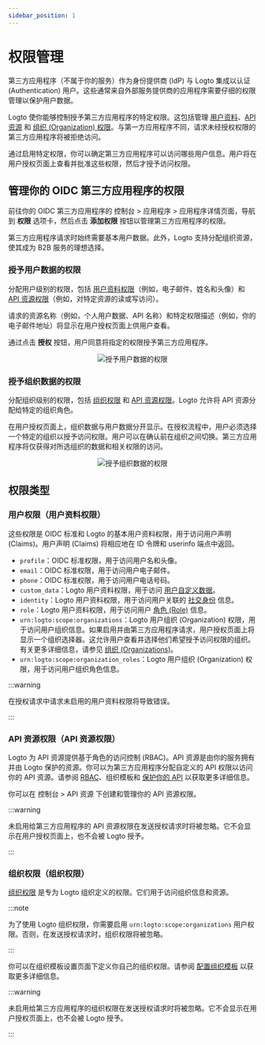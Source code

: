 ```yaml
---
sidebar_position: 1
---
```



# 权限管理

第三方应用程序（不属于你的服务）作为身份提供商 (IdP) 与 Logto 集成以认证 (Authentication) 用户。这些通常来自外部服务提供商的应用程序需要仔细的权限管理以保护用户数据。

Logto 使你能够控制授予第三方应用程序的特定权限。这包括管理 [用户资料](#user-permissions-user-profile-scopes)、[API 资源](#api-resource-permissions-api-resource-scopes) 和 [组织 (Organization) 权限](#organization-permissions-organization-scopes)。与第一方应用程序不同，请求未经授权权限的第三方应用程序将被拒绝访问。

通过启用特定权限，你可以确定第三方应用程序可以访问哪些用户信息。用户将在用户授权页面上查看并批准这些权限，然后才授予访问权限。

## 管理你的 OIDC 第三方应用程序的权限

前往你的 OIDC 第三方应用程序的 <CloudLink to="/applications">控制台 > 应用程序 > 应用程序详情页面</CloudLink>，导航到 **权限** 选项卡，然后点击 **添加权限** 按钮以管理第三方应用程序的权限。

第三方应用程序请求时始终需要基本用户数据。此外，Logto 支持分配组织资源，使其成为 B2B 服务的理想选择。

### 授予用户数据的权限

分配用户级别的权限，包括 [用户资料权限](#user-permissions-user-profile-scopes)（例如，电子邮件、姓名和头像）和 [API 资源权限](#api-resource-permissions-api-resource-scopes)（例如，对特定资源的读或写访问）。

请求的资源名称（例如，个人用户数据、API 名称）和特定权限描述（例如，你的电子邮件地址）将显示在用户授权页面上供用户查看。

通过点击 **授权** 按钮，用户同意将指定的权限授予第三方应用程序。

<center>
  <img src={GrantPermissionsOfUserData} alt="授予用户数据的权限" />
</center>

### 授予组织数据的权限

分配组织级别的权限，包括 [组织权限](#organization-permissions-organization-scopes) 和 [API 资源权限](#api-resource-permissions-api-resource-scopes)。Logto 允许将 API 资源分配给特定的组织角色。

在用户授权页面上，组织数据与用户数据分开显示。在授权流程中，用户必须选择一个特定的组织以授予访问权限。用户可以在确认前在组织之间切换。第三方应用程序将仅获得对所选组织的数据和相关权限的访问。

<center>
  <img src={GrantPermissionsOfOrganizationData} alt="授予组织数据的权限" />
</center>

## 权限类型

### 用户权限（用户资料权限）

这些权限是 OIDC 标准和 Logto 的基本用户资料权限，用于访问用户声明 (Claims)。用户声明 (Claims) 将相应地在 ID 令牌和 userinfo 端点中返回。

- `profile`：OIDC 标准权限，用于访问用户名和头像。
- `email`：OIDC 标准权限，用于访问用户电子邮件。
- `phone`：OIDC 标准权限，用于访问用户电话号码。
- `custom_data`：Logto 用户资料权限，用于访问 [用户自定义数据](/user-management/user-data/#custom-data)。
- `identity`：Logto 用户资料权限，用于访问用户关联的 [社交身份](/user-management/user-data/#social-identities) 信息。
- `role`：Logto 用户资料权限，用于访问用户 [角色 (Role)](/authorization/role-based-access-control/#roles) 信息。
- `urn:logto:scope:organizations`：Logto 用户组织 (Organization) 权限，用于访问用户组织信息。如果启用并由第三方应用程序请求，用户授权页面上将显示一个组织选择器。这允许用户查看并选择他们希望授予访问权限的组织。有关更多详细信息，请参见 [组织 (Organizations)](/organizations)。
- `urn:logto:scope:organization_roles`：Logto 用户组织 (Organization) 权限，用于访问用户组织角色信息。

:::warning

在授权请求中请求未启用的用户资料权限将导致错误。

:::

### API 资源权限（API 资源权限）

Logto 为 API 资源提供基于角色的访问控制 (RBAC)。API 资源是由你的服务拥有并由 Logto 保护的资源。你可以为第三方应用程序分配自定义的 API 权限以访问你的 API 资源。请参阅 [RBAC](/authorization/role-based-access-control)、组织模板和 [保护你的 API](/authorization/api-resources/protect-your-api/) 以获取更多详细信息。

你可以在 <CloudLink to="/api-resources">控制台 > API 资源</CloudLink> 下创建和管理你的 API 资源权限。

:::warning

未启用给第三方应用程序的 API 资源权限在发送授权请求时将被忽略。它不会显示在用户授权页面上，也不会被 Logto 授予。

:::

### 组织权限（组织权限）

[组织权限](/authorization/organization-template/#organization-permission) 是专为 Logto 组织定义的权限。它们用于访问组织信息和资源。

:::note

为了使用 Logto 组织权限，你需要启用 `urn:logto:scope:organizations` 用户权限。否则，在发送授权请求时，组织权限将被忽略。

:::

你可以在组织模板设置页面下定义你自己的组织权限。请参阅 [配置组织模板](/authorization/organization-template/configure-organization-template/) 以获取更多详细信息。

:::warning

未启用给第三方应用程序的组织权限在发送授权请求时将被忽略。它不会显示在用户授权页面上，也不会被 Logto 授予。

:::
